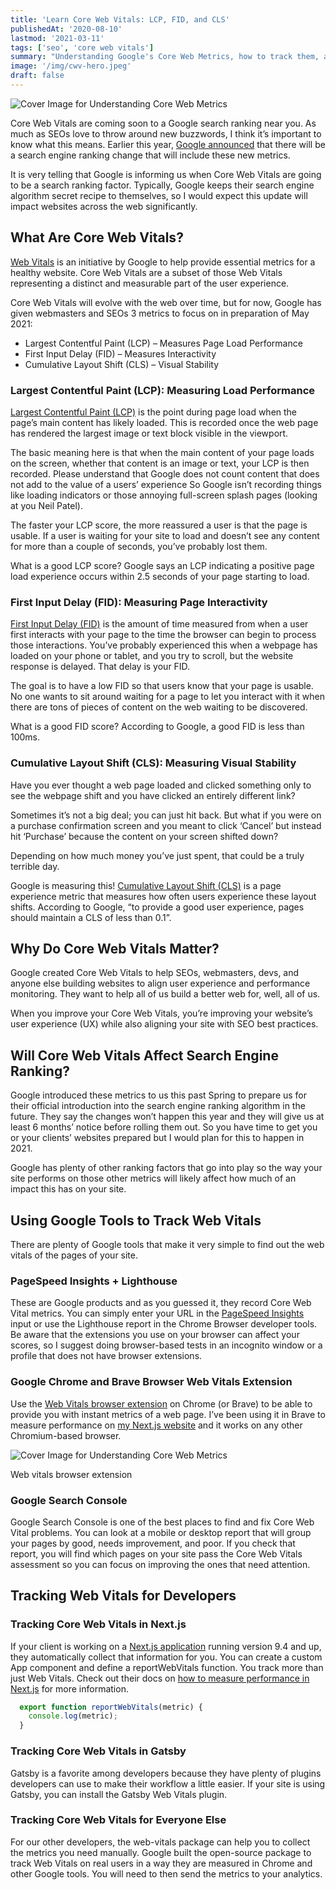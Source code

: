 ```yaml
---
title: 'Learn Core Web Vitals: LCP, FID, and CLS'
publishedAt: '2020-08-10'
lastmod: '2021-03-11'
tags: ['seo', 'core web vitals']
summary: "Understanding Google's Core Web Metrics, how to track them, and what it means for your search rankings."
image: '/img/cwv-hero.jpeg'
draft: false
---
```


<Image
  alt="Cover Image for Understanding Core Web Metrics"
  src="/img/cwv-hero.jpeg"
  width={1200}
  height={720}
  priority
/>

Core Web Vitals are coming soon to a Google search ranking near you. 
As much as SEOs love to throw around new buzzwords, I think it’s important to know what this means.
Earlier this year, [Google announced](https://webmasters.googleblog.com/2020/05/evaluating-page-experience.html) that there will be a search engine ranking change that will include these new metrics.

It is very telling that Google is informing us when Core Web Vitals are going to be a search ranking factor.
Typically, Google keeps their search engine algorithm secret recipe to themselves, so I would expect this update will impact websites across the web significantly.

## What Are Core Web Vitals?
[Web Vitals](https://web.dev/vitals/) is an initiative by Google to help provide essential metrics for a healthy website. 
Core Web Vitals are a subset of those Web Vitals representing a distinct and measurable part of the user experience.

Core Web Vitals will evolve with the web over time, but for now, Google has given webmasters and SEOs 3 metrics to focus on in preparation of May 2021:

- Largest Contentful Paint (LCP) – Measures Page Load Performance
- First Input Delay (FID) – Measures Interactivity
- Cumulative Layout Shift (CLS) – Visual Stability

### Largest Contentful Paint (LCP): Measuring Load Performance

[Largest Contentful Paint (LCP)](https://web.dev/lcp/) is the point during page load when the page’s main content has likely loaded. This is recorded once the web page has rendered the largest image or text block visible in the viewport.

The basic meaning here is that when the main content of your page loads on the screen, whether that content is an image or text, your LCP is then recorded. Please understand that Google does not count content that does not add to the value of a users’ experience So Google isn’t recording things like loading indicators or those annoying full-screen splash pages (looking at you Neil Patel).

The faster your LCP score, the more reassured a user is that the page is usable. If a user is waiting for your site to load and doesn’t see any content for more than a couple of seconds, you’ve probably lost them. <Emoji emoji="😢" />

What is a good LCP score? Google says an LCP indicating a positive page load experience occurs within 2.5 seconds of your page starting to load.

### First Input Delay (FID): Measuring Page Interactivity

[First Input Delay (FID)](https://web.dev/fid/) is the amount of time measured from when a user first interacts with your page to the time the browser can begin to process those interactions. You’ve probably experienced this when a webpage has loaded on your phone or tablet, and you try to scroll, but the website response is delayed. That delay is your FID.

The goal is to have a low FID so that users know that your page is usable. No one wants to sit around waiting for a page to let you interact with it when there are tons of pieces of content on the web waiting to be discovered.

What is a good FID score? According to Google, a good FID is less than 100ms.

### Cumulative Layout Shift (CLS): Measuring Visual Stability

Have you ever thought a web page loaded and clicked something only to see the webpage shift and you have clicked an entirely different link?

Sometimes it’s not a big deal; you can just hit back. But what if you were on a purchase confirmation screen and you meant to click ‘Cancel’ but instead hit ‘Purchase’ because the content on your screen shifted down?

Depending on how much money you’ve just spent, that could be a truly terrible day.

Google is measuring this! [Cumulative Layout Shift (CLS)](https://web.dev/cld/) is a page experience metric that measures how often users experience these layout shifts. According to Google, “to provide a good user experience, pages should maintain a CLS of less than 0.1”.

## Why Do Core Web Vitals Matter?

Google created Core Web Vitals to help SEOs, webmasters, devs, and anyone else building websites to align user experience and performance monitoring. They want to help all of us build a better web for, well, all of us.

When you improve your Core Web Vitals, you’re improving your website’s user experience (UX) while also aligning your site with SEO best practices.

## Will Core Web Vitals Affect Search Engine Ranking?

Google introduced these metrics to us this past Spring to prepare us for their official introduction into the search engine ranking algorithm in the future. They say the changes won’t happen this year and they will give us at least 6 months’ notice before rolling them out. So you have time to get you or your clients’ websites prepared but I would plan for this to happen in 2021.

Google has plenty of other ranking factors that go into play so the way your site performs on those other metrics will likely affect how much of an impact this has on your site.

## Using Google Tools to Track Web Vitals

There are plenty of Google tools that make it very simple to find out the web vitals of the pages of your site.

### PageSpeed Insights + Lighthouse

These are Google products and as you guessed it, they record Core Web Vital metrics. 
You can simply enter your URL in the [PageSpeed Insights](https://developers.google.com/speed/pagespeed/insights/) input or use the Lighthouse report in the Chrome Browser developer tools. 
Be aware that the extensions you use on your browser can affect your scores, so I suggest doing browser-based tests in an incognito window or a profile that does not have browser extensions.

### Google Chrome and Brave Browser Web Vitals Extension

Use the [Web Vitals browser extension](https://chrome.google.com/webstore/detail/web-vitals/ahfhijdlegdabablpippeagghigmibma) on Chrome (or Brave) to be able to provide you with instant metrics of a web page. 
I’ve been using it in Brave to measure performance on [my Next.js website](/posts/rebuilding-blog-nextjs-mdx-tailwindcss/) and it works on any other Chromium-based browser.

<Image
  alt="Cover Image for Understanding Core Web Metrics"
  src="/img/web-vitals-ekomenyong.com-screenshot.png"
  width={900}
  height={418}
  priority
/>
<p className="text-base italic">Web vitals browser extension</p>

### Google Search Console

Google Search Console is one of the best places to find and fix Core Web Vital problems. You can look at a mobile or desktop report that will group your pages by good, needs improvement, and poor. 
If you check that report, you will find which pages on your site pass the Core Web Vitals assessment so you can focus on improving the ones that need attention.

## Tracking Web Vitals for Developers

### Tracking Core Web Vitals in Next.js

If your client is working on a [Next.js application](https://nextjs.org/) running version 9.4 and up, they automatically collect that information for you. 
You can create a custom App component and define a reportWebVitals function. You track more than just Web Vitals.
Check out their docs on [how to measure performance in Next.js](https://nextjs.org/docs/advanced-features/measuring-performance) for more information.

```js:pages/_app.js
  export function reportWebVitals(metric) {
    console.log(metric);
  }
```
### Tracking Core Web Vitals in Gatsby

Gatsby is a favorite among developers because they have plenty of plugins developers can use to make their workflow a little easier. If your site is using Gatsby, you can install the Gatsby Web Vitals plugin.

### Tracking Core Web Vitals for Everyone Else

For our other developers, the web-vitals package can help you to collect the metrics you need manually. Google built the open-source package to track Web Vitals on real users in a way they are measured in Chrome and other Google tools. You will need to then send the metrics to your analytics.
